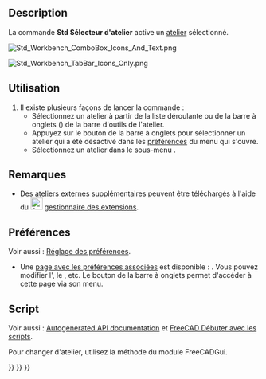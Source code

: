 <languages/>

{{Docnav/fr
|[[Std_ToggleTransparency/fr|Basculer la transparence]]
|[[Std_DockOverlayAll/fr|Basculer la superposition pour tout]]
|[[Std_View_Menu/fr|Menu Affichage]]
|IconL=Std_ToggleTransparency.svg
|IconR=
|IconC=Freecad.svg
}}

{{GuiCommand/fr
|Name=Std Workbench
|Name/fr=Std Sélecteur d'atelier
|MenuLocation=Affichage → Sélecteur d'atelier
|Workbenches=Tous
}}

==Description==

La commande '''Std Sélecteur d'atelier''' active un [[Workbenches/fr|atelier]] sélectionné.

[[Image:Std_Workbench_ComboBox_Icons_And_Text.png]]
{{Caption|Le sélecteur déroulant des ateliers, par défaut}}

[[Image:Std_Workbench_TabBar_Icons_Only.png]]
{{Caption|Le sélecteur par la barre à onglets des ateliers, autre choix (affiché ici avec les icônes uniquement){{Version/fr|1.0}}}}

<span id="Usage"></span>
==Utilisation==

# Il existe plusieurs façons de lancer la commande :
#* Sélectionnez un atelier à partir de la liste déroulante ou de la barre à onglets ({{Version/fr|1.0}}) de la barre d'outils de l'atelier.
#* Appuyez sur le bouton {{Button|[[Image:List-add.svg|x16px]][[Image:Toolbar_flyout_arrow.svg|x16px]]}} de la barre à onglets pour sélectionner un atelier qui a été désactivé dans les [[Preferences_Editor/fr#Ateliers_disponibles|préférences]] du menu qui s'ouvre.
#* Sélectionnez un atelier dans le sous-menu {{MenuCommand|Affichage → Sélecteur d'atelier}}.

<span id="Notes"></span>
==Remarques==

* Des [[External_workbenches/fr|ateliers externes]] supplémentaires peuvent être téléchargés à l'aide du [[Image:Std_AddonMgr.svg|24px]] [[Std_AddonMgr/fr|gestionnaire des extensions]].

<span id="Preferences"></span>
==Préférences==

Voir aussi : [[Preferences_Editor/fr|Réglage des préférences]].

* Une [[Preferences_Editor/fr#Ateliers_disponibles|page avec les préférences associées]] est disponible : {{MenuCommand|Édition → Préférences... → Ateliers → Ateliers disponibles}}. Vous pouvez modifier l'{{MenuCommand|atelier de démarrage}}, le {{MenuCommand|sélecteur d'atelier}}, etc. Le bouton {{Button|[[Image:List-add.svg|x16px]][[Image:Toolbar_flyout_arrow.svg|x16px]]}} de la barre à onglets permet d'accéder à cette page via son menu.

<span id="Scripting"></span>
==Script==

Voir aussi : [https://freecad.github.io/SourceDoc/ Autogenerated API documentation] et [[FreeCAD_Scripting_Basics/fr|FreeCAD Débuter avec les scripts]].

Pour changer d'atelier, utilisez la méthode {{incode|activateWorkbench}} du module FreeCADGui.

{{Code|code=
import FreeCADGui

FreeCADGui.activateWorkbench("PartDesignWorkbench")
}}


{{Docnav/fr
|[[Std_ToggleTransparency/fr|Basculer la transparence]]
|[[Std_DockOverlayAll/fr|Basculer la superposition pour tout]]
|[[Std_View_Menu/fr|Menu Affichage]]
|IconL=Std_ToggleTransparency.svg
|IconR=
|IconC=Freecad.svg
}}

{{Std Base navi{{#translation:}}}}
{{Userdocnavi{{#translation:}}}}
{{Interface navi{{#translation:}}}}